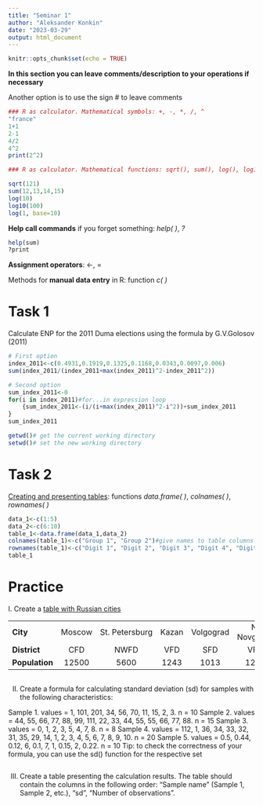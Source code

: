 ```yaml
---
title: "Seminar 1"
author: "Aleksander Konkin"
date: "2023-03-29"
output: html_document
---
```


```r
knitr::opts_chunk$set(echo = TRUE)
```

**In this section you can leave comments/description to your operations if necessary**

Another option is to use the sign \# to leave comments

```r
### R as calculator. Mathematical symbols: +, -, *, /, ^
"france"
1+1
2-1
4/2
4^2
print(2^2)
```

```r
### R as calculator. Mathematical functions: sqrt(), sum(), log(), log10(), log2(), log(x, base = y)

sqrt(121)
sum(12,13,14,15)
log(10)
log10(100)
log(1, base=10)
```

**Help call commands** if you forget something: *help( )*, *?*

```r
help(sum)
?print
```


**Assignment operators**: \<-, =

Methods for **manual data entry** in R: function *c( )*

# Task 1

Calculate ENP for the 2011 Duma elections using the formula by G.V.Golosov (2011)
```r
# First option
index_2011<-c(0.4931,0.1919,0.1325,0.1168,0.0343,0.0097,0.006)
sum(index_2011/(index_2011+max(index_2011)^2-index_2011^2))
```


```r
# Second option
sum_index_2011<-0
for(i in index_2011)#for...in expression loop
	{sum_index_2011<-(i/(i+max(index_2011)^2-i^2))+sum_index_2011
}
sum_index_2011
```

```r
getwd()# get the current working directory
setwd()# set the new working directory
```

# Task 2

[Creating and presenting tables]{.underline}: functions *data.frame( )*, *colnames( )*, *rownames( )*

```r
data_1<-c(1:5)
data_2<-c(6:10)
table_1<-data.frame(data_1,data_2)
colnames(table_1)<-c("Group 1", "Group 2")#give names to table columns 
rownames(table_1)<-c("Digit 1", "Digit 2", "Digit 3", "Digit 4", "Digit 5")#give names to table rows
table_1
```

# Practice

I. Create a [table with Russian cities]{.underline}

|                |        |                |       |           |             |             |
|-----------|:---------:|:-----------:|:---------:|:---------:|:----------:|:----------:|
| **City**       | Moscow | St. Petersburg | Kazan | Volgograd | N. Novgorod | Vladivostok |
| **District**   |  CFD   |      NWFD      |  VFD  |    SFD    |     VFD     |    FEFD     |
| **Population** | 12500  |      5600      | 1243  |   1013    |    1257     |     605     |

```r

```


II. Create a formula for calculating standard deviation (sd) for samples with the following characteristics:


Sample 1. values = 1, 101, 201, 34, 56, 70, 11, 15, 2, 3. n = 10
Sample 2. values = 44, 55, 66, 77, 88, 99, 111, 22, 33, 44, 55, 55, 66, 77, 88. n = 15
Sample 3. values = 0, 1, 2, 3, 5, 4, 7, 8. n = 8
Sample 4. values = 112, 1, 36, 34, 33, 32, 31, 35, 29, 14, 1, 2, 3, 4, 5, 6, 7, 8, 9, 10. n = 20
Sample 5. values = 0.5, 0.44, 0.12, 6, 0.1, 7, 1, 0.15, 2, 0.22. n = 10
Tip: to check the correctness of your formula, you can use the sd() function for the respective set

```r

```


III. Create a table presenting the calculation results. The table should contain the columns in the following order: “Sample name” (Sample 1, Sample 2, etc.), “sd”, “Number of observations”.

```r

```

